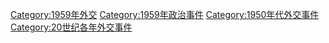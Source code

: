[[Category:1959年外交|Category:1959年外交]]
[[Category:1959年政治事件|Category:1959年政治事件]]
[[Category:1950年代外交事件|Category:1950年代外交事件]]
[[Category:20世纪各年外交事件|Category:20世纪各年外交事件]]